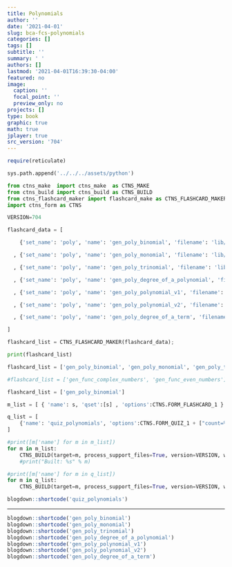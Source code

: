 ```yaml
---
title: Polynomials
author: ''
date: '2021-04-01'
slug: bca-fcs-polynomials
categories: []
tags: []
subtitle: ''
summary: ' '
authors: []
lastmod: '2021-04-01T16:39:30-04:00'
featured: no
image:
  caption: ''
  focal_point: ''
  preview_only: no
projects: []
type: book
graphic: true
math: true
jplayer: true
src_version: '704'
---
```

```r
require(reticulate)
```

```python
sys.path.append('../../../assets/python')

from ctns_make  import ctns_make  as CTNS_MAKE
from ctns_build import ctns_build as CTNS_BUILD
from ctns_flashcard_maker import flashcard_make as CTNS_FLASHCARD_MAKER
import ctns_form as CTNS

VERSION=704
```

```python
flashcard_data = [

    {'set_name': 'poly', 'name': 'gen_poly_binomial', 'filename': 'lib/gen_binomialS1', 'orig_filename': 'lib/binomialS1', 'front': 'Binomial', 'frontstyle': '', 'back': 'A <strong>binomial</strong> is a polynomial with two terms.', 'backstyle': 'width:70%;font-size:100%;', 'frontspeak': '', 'backspeak': ''}

  , {'set_name': 'poly', 'name': 'gen_poly_monomial', 'filename': 'lib/gen_monomialS1', 'orig_filename': 'lib/monomialS1', 'front': 'Monomial', 'frontstyle': '', 'back': 'A <strong>monomial</strong> is a polynomial with one term.', 'backstyle': 'width:70%;font-size:100%;', 'frontspeak': '', 'backspeak': ''}

  , {'set_name': 'poly', 'name': 'gen_poly_trinomial', 'filename': 'lib/gen_trinomialS1', 'orig_filename': 'lib/trinomialS1', 'front': 'Trinomial', 'frontstyle': '', 'back': 'A <strong>trinomial</strong> is a polynomial with three terms.', 'backstyle': 'width:70%;font-size:100%;', 'frontspeak': '', 'backspeak': ''}

  , {'set_name': 'poly', 'name': 'gen_poly_degree_of_a_polynomial', 'filename': 'lib/gen_polyDegS1', 'orig_filename': 'lib/polyDegS1', 'front': 'Degree of a Polynomial', 'frontstyle': '', 'back': 'The <strong>degree of a polynomial</strong> is the maximum number of variables that appear as factors in any one term.', 'backstyle': 'width:70%;font-size:100%;', 'frontspeak': '', 'backspeak': ''}

  , {'set_name': 'poly', 'name': 'gen_poly_polynomial_v1', 'filename': 'lib/gen_polyS1', 'orig_filename': 'lib/polyS1', 'front': 'Polynomial', 'frontstyle': '', 'back': 'A <strong>polynomial</strong> is an algebraic expression that involves only the operations of addition, subtraction, and multiplication of variables.', 'backstyle': 'width:70%;font-size:100%;', 'frontspeak': '', 'backspeak': ''}

  , {'set_name': 'poly', 'name': 'gen_poly_polynomial_v2', 'filename': 'lib/gen_polyS2', 'orig_filename': 'lib/polyS2', 'front': 'Polynomial', 'frontstyle': '', 'back': 'A <strong>polynomial</strong> is an algebraic expression that involves only the addition and subtraction of one or more terms.', 'backstyle': 'width:70%;font-size:100%;', 'frontspeak': '', 'backspeak': ''}

  , {'set_name': 'poly', 'name': 'gen_poly_degree_of_a_term', 'filename': 'lib/gen_polyTermDegS1', 'orig_filename': 'lib/polyTermDegS1', 'front': 'Degree of a Term', 'frontstyle': '', 'back': 'The <strong>degree of a term</strong> is the maximum number of variables that appear in that term.', 'backstyle': 'width:70%;font-size:100%;', 'frontspeak': '', 'backspeak': ''}

]

flashcard_list = CTNS_FLASHCARD_MAKER(flashcard_data);

print(flashcard_list)
```

```python
flashcard_list = ['gen_poly_binomial', 'gen_poly_monomial', 'gen_poly_trinomial', 'gen_poly_degree_of_a_polynomial', 'gen_poly_polynomial_v1', 'gen_poly_polynomial_v2', 'gen_poly_degree_of_a_term']

#flashcard_list = ['gen_func_complex_numbers', 'gen_func_even_numbers']

flashcard_list = ['gen_poly_binomial']

m_list = [ { 'name': s, 'qset':[s] , 'options':CTNS.FORM_FLASHCARD_1 } for s in flashcard_list ]

q_list = [
    {'name': 'quiz_polynomials', 'options':CTNS.FORM_QUIZ_1 + ["count=%s" % len(flashcard_list)], 'qset': flashcard_list}
]
```

```python
#print([m['name'] for m in m_list])
for m in m_list:
    CTNS_BUILD(target=m, process_support_files=True, version=VERSION, write_image=False, encrypt=False)
    #print("Built: %s" % m)
```

```python
#print([m['name'] for m in q_list])
for m in q_list:
    CTNS_BUILD(target=m, process_support_files=True, version=VERSION, write_image=False, encrypt=False)
```

```r
blogdown::shortcode('quiz_polynomials')
```

----

```r
blogdown::shortcode('gen_poly_binomial')
blogdown::shortcode('gen_poly_monomial')
blogdown::shortcode('gen_poly_trinomial')
blogdown::shortcode('gen_poly_degree_of_a_polynomial')
blogdown::shortcode('gen_poly_polynomial_v1')
blogdown::shortcode('gen_poly_polynomial_v2')
blogdown::shortcode('gen_poly_degree_of_a_term')
```

